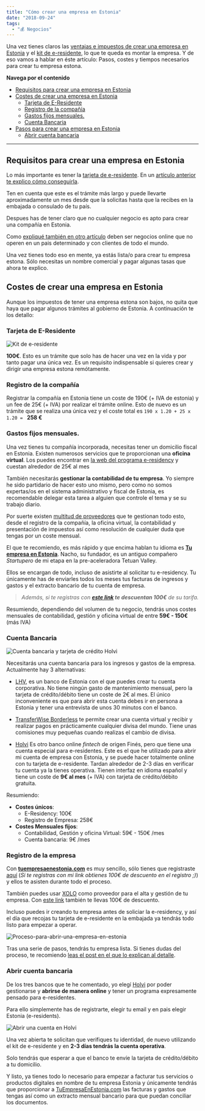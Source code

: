 ```yaml
---
title: "Cómo crear una empresa en Estonia"
date: "2018-09-24"
tags:
  - "💰 Negocios"
---
```


Una vez tienes claros las [ventajas e impuestos de crear una empresa en Estonia](/impuestos-estonia) y el [kit de e-residente](/e-residency), lo que te queda es montar la empresa. Y de eso vamos a hablar en éste artículo: Pasos, costes y tiempos necesarios para crear tu empresa estona.

**Navega por el contenido**

- [Requisitos para crear una empresa en Estonia](#requisitosparacrearunaempresaenestonia)
- [Costes de crear una empresa en Estonia](#costesdecrearunaempresaenestonia)
  - [Tarjeta de E-Residente](#tarjetadeeresidente)
  - [Registro de la compañía](#registrodelacompaa)
  - [Gastos fijos mensuales. ](#gastosfijosmensuales)
  - [Cuenta Bancaria](#cuentabancaria)
- [Pasos para crear una empresa en Estonia](#pasosparacrearunaempresaenestonia)
  - [Abrir cuenta bancaria](#abrircuentabancaria)

---

## Requisitos para crear una empresa en Estonia

Lo más importante es tener la [tarjeta de e-residente](/e-residency). En un [artículo anterior te explico cómo conseguirla](/e-residency).

Ten en cuenta que este es el trámite más largo y puede llevarte aproximadamente un mes desde que la solicitas hasta que la recibes en la embajada o consulado de tu país.

Despues has de tener claro que no cualquier negocio es apto para crear una compañía en Estonia.

Como [expliqué también en otro artículo](/impuestos-estonia) deben ser negocios online que no operen en un pais determinado y con clientes de todo el mundo.

Una vez tienes todo eso en mente, ya estás lista/o para crear tu empresa estona. Sólo necesitas un nombre comercial y pagar algunas tasas que ahora te explico.

## Costes de crear una empresa en Estonia

Aunque los impuestos de tener una empresa estona son bajos, no quita que haya que pagar algunos trámites al gobierno de Estonia. A continuación te los detallo:

### Tarjeta de E-Residente

![Kit de e-residente](/images/empresa-estonia/IMG_20180912_173233-1.jpg)

**100€**. Esto es un trámite que solo has de hacer una vez en la vida y por tanto pagar una única vez. Es un requisito indispensable si quieres crear y dirigir una empresa estona remótamente.

### Registro de la compañía

Registrar la compañía en Estonia tiene un coste de 190€ (+ IVA de estonia) y un fee de 25€ (+ IVA) por realizar el trámite online. Esto de nuevo es un trámite que se realiza una única vez y el coste total es `190 x 1.20 + 25 x 1.20 = ` **258 €**

### Gastos fijos mensuales.

Una vez tienes tu compañía incorporada, necesitas tener un domicilio fiscal en Estonia. Existen numerosos servicios que te proporcionan una **oficina virtual**. Los puedes encontrar en [la web del programa e-residency](https://e-resident.gov.ee/run-a-company/) y cuestan alrededor de 25€ al mes

También necesitarás **gestionar la contabilidad de tu empresa**. Yo siempre he sido partidario de hacer esto uno mismo, pero como no somos expertas/os en el sistema administrativo y fiscal de Estonia, es recomendable delegar esta tarea a alguien que controle el tema y se su trabajo diario.

Por suerte existen [multitud de proveedores](https://e-resident.gov.ee/run-a-company/) que te gestionan todo esto, desde el registro de la compañía, la oficina virtual, la contabilidad y presentación de impuestos así como resolución de cualquier duda que tengas por un coste mensual.

El que te recomiendo, es más rápido y que encima hablan tu idioma es **[Tu empresa en Estonia](https://companio.co/app/registeryourcompany.html?code=Q0FSTE9TQVpBVVNUUkU=&utm_source=affiliate&utm_medium=Carlos%20Azaustre)**. Nacho, su fundador, es un antiguo compañero _Startupero_ de mi etapa en la pre-aceleradora Tetuan Valley.

Ellos se encargan de todo, incluso de asistirte al solicitar tu e-residency. Tu únicamente has de enviarles todos los meses tus facturas de ingresos y gastos y el extracto bancario de tu cuenta de empresa.

> _Además, si te registras con **[este link](https://companio.co/app/registeryourcompany.html?code=Q0FSTE9TQVpBVVNUUkU=&utm_source=affiliate&utm_medium=Carlos%20Azaustre) te descuentan 100€** de su tarifa._

Resumiendo, dependiendo del volumen de tu negocio, tendrás unos costes mensuales de contabilidad, gestión y oficina virtual de entre **59€ - 150€** (más IVA)

### Cuenta Bancaria

![Cuenta bancaria y tarjeta de crédito Holvi](/images/empresa-estonia/hero-e-residents-1024x546@2x.jpg)

Necesitarás una cuenta bancaria para los ingresos y gastos de la empresa. Actualmente hay 3 alternativas:

- [LHV](https://www.lhv.ee/en/), es un banco de Estonia con el que puedes crear tu cuenta corporativa. No tiene ningún gasto de mantenimiento mensual, pero la tarjeta de crédito/débito tiene un coste de 2€ al mes. El único inconveniente es que para abrir esta cuenta debes ir en persona a Estonia y tener una entrevista de unos 30 minutos con el banco.

- [TransferWise Borderless](https://transferwise.com/gb/borderless/) te permite crear una cuenta virtual y recibir y realizar pagos en prácticamente cualquier divisa del mundo. Tiene unas comisiones muy pequeñas cuando realizas el cambio de divisa.

- [Holvi](https://about.holvi.com/e-residents/) Es otro banco online _fintech_ de origen Finés, pero que tiene una cuenta especial para e-residentes. Este es el que he utilizado para abrir mi cuenta de empresa con Estonia, y se puede hacer totalmente online con tu tarjeta de e-residente. Tardan alrededor de 2-3 días en verificar tu cuenta ya la tienes operativa. Tienen interfaz en idioma español y tiene un coste de **9€ al mes** (+ IVA) con tarjeta de crédito/débito gratuita.

Resumiendo:

- **Costes únicos**:
  - E-Residency: 100€
  - Registro de Empresa: 258€
- **Costes Mensuales fijos**:
  - Contabilidad, Gestión y oficina Virtual: 59€ - 150€ /mes
  - Cuenta bancaria: 9€ /mes

### Registro de la empresa

Con **[tuempresaenestonia.com](https://companio.co/app/registeryourcompany.html?code=Q0FSTE9TQVpBVVNUUkU=&utm_source=affiliate&utm_medium=Carlos%20Azaustre)** es muy sencillo, sólo tienes que registraste [aquí](https://companio.co/app/registeryourcompany.html?code=Q0FSTE9TQVpBVVNUUkU=&utm_source=affiliate&utm_medium=Carlos%20Azaustre) (_Si te registras con mi link obtienes 100€ de descuento en el registro ;)_) y ellos te asisten durante todo el proceso.

También puedes usar [XOLO](https://www.xolo.io/ref/CARROD) como proveedor para el alta y gestión de tu empresa. Con [este link](https://www.xolo.io/ref/CARROD) también te llevas 100€ de descuento.

Incluso puedes ir creando tu empresa antes de soliciar la e-residency, y así el día que recojas tu tarjeta de e-residente en la embajada ya tendrás todo listo para empezar a operar.

![Proceso-para-abrir-una-empresa-en-estonia](/images/empresa-estonia/Proceso-para-el-blog.png)

Tras una serie de pasos, tendrás tu empresa lista. Si tienes dudas del proceso, te recomiendo [leas el post en el que lo explican al detalle](https://tuempresaenestonia.com/el-proceso-de-montar-tu-empresa-en-estonia/).

### Abrir cuenta bancaria

De los tres bancos que te he comentado, yo elegí [Holvi](https://about.holvi.com/e-residents/) por poder gestionarse y **abrirse de manera online** y tener un programa expresamente pensado para e-residentes.

Para ello simplemente has de registrarte, elegir tu email y en pais elegir Estonia (e-residents).

![Abrir una cuenta en Holvi](/images/empresa-estonia/Screen-Shot-2018-09-16-at-17.46.15.png)

Una vez abierta te solicitan que verifiques tu identidad, de nuevo utilizando el kit de e-residente y en **2-3 días tendrás la cuenta operativa**.

Solo tendrás que esperar a que el banco te envíe la tarjeta de crédito/débito a tu domicilio.

Y listo, ya tienes todo lo necesario para empezar a facturar tus servicios o productos digitales en nombre de tu empresa Estonia y únicamente tendrás que proporcionar a [TuEmpresaEnEstonia.com](https://companio.co/app/registeryourcompany.html?code=Q0FSTE9TQVpBVVNUUkU=&utm_source=affiliate&utm_medium=Carlos%20Azaustre) las facturas y gastos que tengas así como un extracto mensual bancario para que puedan conciliar los documentos.
